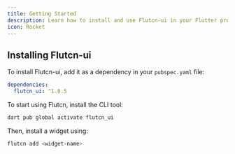 ```yaml
---
title: Getting Started
description: Learn how to install and use Flutcn-ui in your Flutter projects.
icon: Rocket
---
```

## Installing Flutcn-ui

To install Flutcn-ui, add it as a dependency in your `pubspec.yaml` file:

```yaml
dependencies:
  flutcn_ui: ^1.0.5
```
To start using Flutcn, install the CLI tool:

```sh
dart pub global activate flutcn_ui
``` 
Then, install a widget using:

```sh
flutcn add <widget-name>
```
